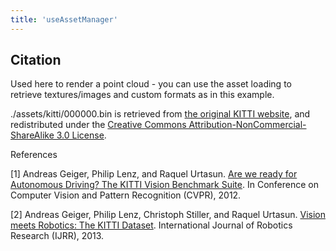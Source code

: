 ```yaml
---
title: 'useAssetManager'
---
```


## Citation

Used here to render a point cloud - you can use the asset loading to retrieve
textures/images and custom formats as in this example.

./assets/kitti/000000.bin is retrieved from
[the original KITTI website](http://www.cvlibs.net/datasets/kitti/index.php),
and redistributed under the
[Creative Commons Attribution-NonCommercial-ShareAlike 3.0 License](http://creativecommons.org/licenses/by-nc-sa/3.0/).

References

[1] Andreas Geiger, Philip Lenz, and Raquel Urtasun.
[Are we ready for Autonomous Driving? The KITTI Vision Benchmark Suite](http://www.cvlibs.net/publications/Geiger2012CVPR.pdf).
In Conference on Computer Vision and Pattern Recognition (CVPR), 2012.

[2] Andreas Geiger, Philip Lenz, Christoph Stiller, and Raquel Urtasun.
[Vision meets Robotics: The KITTI Dataset](http://www.cvlibs.net/publications/Geiger2013IJRR.pdf).
International Journal of Robotics Research (IJRR), 2013.

<code src="./asset-manager/AssetManager.tsx" />
